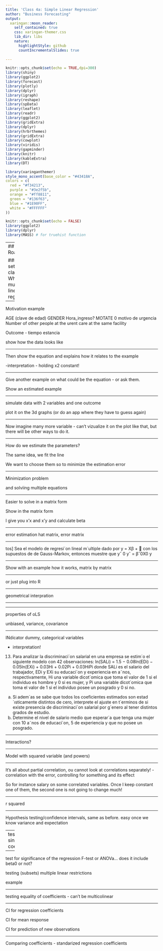 ```yaml
---
title: 'Class 4a: Simple Linear Regression'
author: "Business Forecasting"
output:
  xaringan::moon_reader:
    self_contained: true
    css: xaringan-themer.css
    lib_dir: libs
    nature:
      highlightStyle: github
      countIncrementalSlides: true
      
---   
```

<style type="text/css">
.remark-slide-content {
    font-size: 20px;
}


</style>

```r
knitr::opts_chunk$set(echo = TRUE,dpi=300)
library(shiny)
library(ggplot2)
library(forecast)
library(plotly)
library(dplyr)
library(igraph)
library(reshape)
library(spData)
library(leaflet)
library(readr)
library(ggplot2)
library(gridExtra)
library(dplyr)
library(hrbrthemes)
library(gridExtra)
library(cowplot)
library(viridis)
library(gapminder)
library(knitr)
library(kableExtra)
library(DT)

```

```r
library(xaringanthemer)
style_mono_accent(base_color = "#43418A", 
colors = c(
  red = "#f34213",
  purple = "#3e2f5b",
  orange = "#ff8811",
  green = "#136f63",
  blue = "#1E90FF",
  white = "#FFFFFF"
))
```


```r
knitr::opts_chunk$set(echo = FALSE)
library(ggplot2)
library(dplyr)
library(MASS) # for truehist function
```
---
## Roadmap


### This set of classes
- What is a multiple linear regression


---

Motivation example


AGE
 (clave de edad)
GENDER
Hora_ingreso?
MOTATE 0 motivo de urgencia
Number of other people at the urent care at the same facility

Outcome - tiempo estancia


show how the data looks like

---

Then show the equation and explains how it relates to the example

-interpretation - holding x2 constant!

---

Give another example on what could be the equation - or ask them.

Show an estimated example 



---

simulate data with 2 variables and one outcome

plot it on the 3d graphs (or do an app where they have to guess again)


---


Now imagine many more variable 
- can't vizualize it on the plot like that, but there will be other ways to do it. 



---

How do we estimate the parameters?

The same idea, we fit the line

We want to choose them so to minimize the estimation error


---
 
Minimization problem 

and solviing multiple equations

---

Easier to solve in a matrix form

Show in the matrix form

I give you x'x and x'y and calculate beta 

---

error estimation
hat matrix, error matrix


---

tos] Sea el modelo de regresi´on lineal m´ultiple dado por
y = Xβ + 
con los supuestos de de Gauss-Markov, entonces muestre que
yˆ
0
yˆ = βˆ0X0
y


---

Show with an example how it works, matrix by matrix 

---

or just plug into R


---


geometrical interpration


---

---

properties of oLS

unbiased, variance, covariance

---

INdicator dummy, categorical variables

- interpretation!

13. Para analizar la discriminaci´on salarial en una empresa se estim´o el siguiente modelo con 42 observaciones:
ln(SALi) = 1.5 − 0.08ln(EDi) − 0.05ln(EXi) + 0.03Hi + 0.02Pi + 0.03HiPi
donde SALi es el salario del trabajador, EDi y EXi su educaci´on y experiencia en a˜nos, respectivamente,
Hi una variable dicot´omica que toma el valor de 1 si el individuo es hombre y 0 si es mujer, y Pi una
variable dicot´omica que toma el valor de 1 si el individuo posee un posgrado y 0 si no.
a) Si adem´as se sabe que todos los coeficientes estimados son estad´ısticamente distintos de cero,
interprete el ajuste en t´erminos de si existe presencia de discriminaci´on salarial por g´enero al
tener distintos grados de estudio.
b) Determine el nivel de salario medio que esperar´a que tenga una mujer con 10 a˜nos de educaci´on,
5 de experiencia y que no posee un posgrado.



---

Interactions?

---

Model with squared variable (and powers)

---

It's all about partial correlation, ou cannot look at correlations separately!
  - correlation with the error, controlling for something and its effect

So for instance salary on some correlated variables. Once I keep constant one of them, the second one is not going to change much! 


---


r squared


---

Hypothesis testing/confidence intervals, same as before. easy once we know variance and expectation



---
test for single coefficient


---

test for significance of the regression
F-test or ANOVa... does it include beta0 or not?

testing (subsets) multiple linear restrictions

example


---

testing equality of coefficients
- can't be multicolinear

---

CI for regression coefficients


CI for mean response

CI for prediction of new observations

---
Comparing coefficients - standarized regression coefficients

